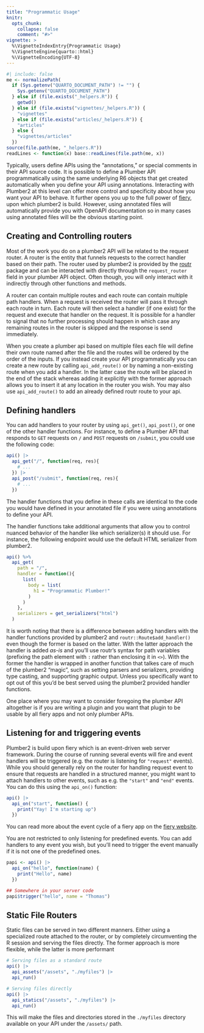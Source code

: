 ```yaml
---
title: "Programmatic Usage"
knitr:
  opts_chunk:
    collapse: false
    comment: "#>"
vignette: >
  %\VignetteIndexEntry{Programmatic Usage}
  %\VignetteEngine{quarto::html}
  %\VignetteEncoding{UTF-8}
---
```


```r
#| include: false
me <- normalizePath(
  if (Sys.getenv("QUARTO_DOCUMENT_PATH") != "") {
    Sys.getenv("QUARTO_DOCUMENT_PATH")
  } else if (file.exists("_helpers.R")) {
    getwd()
  } else if (file.exists("vignettes/_helpers.R")) {
    "vignettes"
  } else if (file.exists("articles/_helpers.R")) {
    "articles"
  } else {
    "vignettes/articles"
  })
source(file.path(me, "_helpers.R"))
readLines <- function(x) base::readLines(file.path(me, x))
```

Typically, users define APIs using the "annotations," or special comments in their API source code. It is possible to define a Plumber API programmatically using the same underlying R6 objects that get created automatically when you define your API using annotations. Interacting with Plumber2 at this level can offer more control and specificity about how you want your API to behave. It further opens you up to the full power of [fiery](https://fiery.data-imaginist.com/index.html), upon which plumber2 is build. However, using annotated files will automatically provide you with OpenAPI documentation so in many cases using annotated files will be the obvious starting point.

## Creating and Controlling routers

Most of the work you do on a plumber2 API will be related to the request router. A router is the entity that funnels requests to the correct handler based on their path. The router used by plumber2 is provided by the [routr](https://routr.data-imaginist.com) package and can be interacted with directly through the `request_router` field in your plumber API object. Often though, you will only interact with it indirectly through other functions and methods.

A router can contain multiple routes and each route can contain multiple path handlers. When a request is received the router will pass it through each route in turn. Each route will then select a handler (if one exist) for the request and execute that handler on the request. It is possible for a handler to signal that no further processing should happen in which case any remaining routes in the router is skipped and the response is send immediately.

When you create a plumber api based on multiple files each file will define their own route named after the file and the routes will be ordered by the order of the inputs. If you instead create your API programmatically you can create a new route by calling `api_add_route()` or by naming a non-existing route when you add a handler. In the latter case the route will be placed in the end of the stack whereas adding it explicitly with the former approach allows you to insert it at any location in the router you wish. You may also use `api_add_route()` to add an already defined routr route to your api.

## Defining handlers

You can add handlers to your router by using `api_get()`, `api_post()`, or one of the other handler functions. For instance, to define a Plumber API that responds to `GET` requests on `/` and `POST` requests on `/submit`, you could use the following code:

``` r
api() |>
  api_get("/", function(req, res){
    # ...
  }) |>
  api_post("/submit", function(req, res){
    # ...
  })
```

The handler functions that you define in these calls are identical to the code you would have defined in your annotated file if you were using annotations to define your API.

The handler functions take additional arguments that allow you to control nuanced behavior of the handler like which serializer(s) it should use. For instance, the following endpoint would use the default HTML serializer from plumber2.

``` r
api() %>%
  api_get(
    path = "/",
    handler = function(){
      list(
        body = list(
          h1 = "Programmatic Plumber!"
        )
      )
    },
    serializers = get_serializers("html")
  )
```

It is worth noting that there is a difference between adding handlers with the handler functions provided by plumber2 and `routr::Route$add_handler()` even though the former is based on the latter. With the latter approach the handler is added *as-is* and you'll use routr's syntax for path variables (prefixing the path element with `:` rather than enclosing it in `<>`). With the former the handler is wrapped in another function that talkes care of much of the plumber2 "magic", such as setting parsers and serializers, providing type casting, and supporting graphic output. Unless you specifically want to opt out of this you'd be best served using the plumber2 provided handler functions.

One place where you may want to consider foregoing the plumber API altogether is if you are writing a plugin and you want that plugin to be usable by all fiery apps and not only plumber APIs.

## Listening for and triggering events

Plumber2 is build upon fiery which is an event-driven web server framework. During the course of running several events will fire and event handlers will be triggered (e.g. the router is listening for `"request"` events). While you should generally rely on the router for handling request event to ensure that requests are handled in a structured manner, you might want to attach handlers to other events, such as e.g. the `"start"` and `"end"` events. You can do this using the `api_on()` function:

``` r
api() |>
  api_on("start", function() {
    print("Yay! I'm starting up")
  })
```

You can read more about the event cycle of a fiery app on the [fiery website](https://fiery.data-imaginist.com/articles/events.html).

You are not restricted to only listening for predefined events. You can add handlers to any event you wish, but you'll need to trigger the event manually if it is not one of the predefined ones.

``` r
papi <- api() |>
  api_on("hello", function(name) {
    print("Hello", name)
  })

## Somewhere in your server code
papi$trigger("hello", name = "Thomas")
```

## Static File Routers {#mount-static}

Static files can be served in two different manners. Either using a specialized route attached to the router, or by completely circumventing the R session and serving the files directly. The former approach is more flexible, while the latter is more performant

``` r
# Serving files as a standard route
api() |>
  api_assets("/assets", "./myfiles") |>
  api_run()

# Serving files directly
api() |>
  api_statics("/assets", "./myfiles") |>
  api_run()
```

This will make the files and directories stored in the `./myfiles` directory available on your API under the `/assets/` path.
